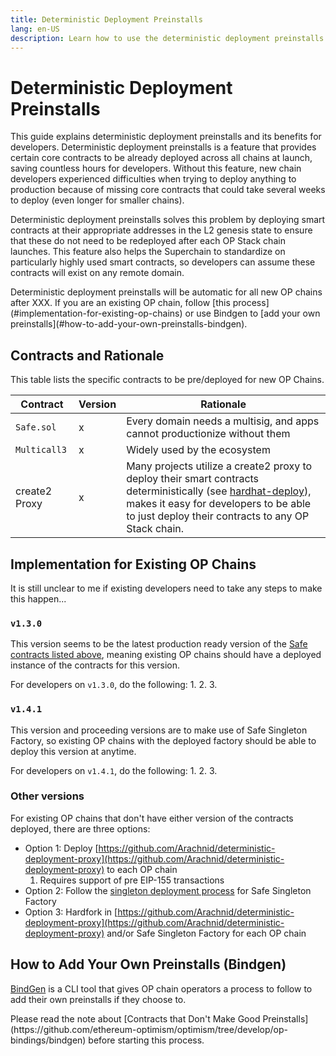 ```yaml
---
title: Deterministic Deployment Preinstalls
lang: en-US
description: Learn how to use the deterministic deployment preinstalls on your chain.
---
```



# Deterministic Deployment Preinstalls

This guide explains deterministic deployment preinstalls and its benefits for developers.
Deterministic deployment preinstalls is a feature that provides certain core contracts to be already deployed across all chains at launch, saving countless hours for developers.
Without this feature, new chain developers experienced difficulties when trying to deploy anything to production because of missing core contracts that could take several weeks to deploy (even longer for smaller chains).

Deterministic deployment preinstalls solves this problem by deploying smart contracts at their appropriate addresses in the L2 genesis state to ensure that these do not need to be redeployed after each OP Stack chain launches.
This feature also helps the Superchain to standardize on particularly highly used smart contracts, so developers can assume these contracts will exist on any remote domain.

<Callout type="info">
  Deterministic deployment preinstalls will be automatic for all new OP chains after XXX. If you are an existing OP chain, follow [this process](#implementation-for-existing-op-chains) or use Bindgen to [add your own preinstalls](#how-to-add-your-own-preinstalls-bindgen).
</Callout>

## Contracts and Rationale

This table lists the specific contracts to be pre/deployed for new OP Chains.

| Contract   |  Version       | Rationale                                                                           |
| ---------- | ----------------- | -------------------------------------------------------------------------------- |
| `Safe.sol` | x |        Every domain needs a multisig, and apps cannot productionize without them            |
| `Multicall3` | x |   Widely used by the ecosystem | 
| create2 Proxy | x | Many projects utilize a create2 proxy to deploy their smart contracts deterministically (see [hardhat-deploy](https://github.com/wighawag/hardhat-deploy#4-deterministicdeployment-ability-to-specify-a-deployment-factory)), makes it easy for developers to be able to just deploy their contracts to any OP Stack chain. | 



## Implementation for Existing OP Chains

It is still unclear to me if existing developers need to take any steps to make this happen...

### `v1.3.0`

This version seems to be the latest production ready version of the [Safe contracts listed above](#contracts-and-rationale), meaning existing OP chains should have a deployed instance of the contracts for this version.

For developers on `v1.3.0`, do the following:
1\.
2.
3\.

### `v1.4.1`

This version and proceeding versions are to make use of Safe Singleton Factory, so existing OP chains with the deployed factory should be able to deploy this version at anytime.

For developers on `v1.4.1`, do the following:
1\.
2.
3\.

### Other versions

For existing OP chains that don't have either version of the contracts deployed, there are three options:

*   Option 1: Deploy [https://github.com/Arachnid/deterministic-deployment-proxy](https://github.com/Arachnid/deterministic-deployment-proxy) to each OP chain
    1.  Requires support of pre EIP-155 transactions
*   Option 2: Follow the [singleton deployment process](https://github.com/safe-global/safe-singleton-factory/tree/main#how-to-get-the-singleton-deployed-to-your-network) for Safe Singleton Factory
*   Option 3: Hardfork in [https://github.com/Arachnid/deterministic-deployment-proxy](https://github.com/Arachnid/deterministic-deployment-proxy) and/or Safe Singleton Factory for each OP chain

## How to Add Your Own Preinstalls (Bindgen)

[BindGen](https://github.com/ethereum-optimism/optimism/tree/develop/op-bindings/bindgen) is a CLI tool that gives OP chain operators a process to follow to add their own preinstalls if they choose to.

<Callout type="warning">
  Please read the note about [Contracts that Don't Make Good Preinstalls](https://github.com/ethereum-optimism/optimism/tree/develop/op-bindings/bindgen) before starting this process.
</Callout>
